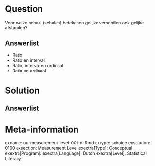 Question
========
  
Voor welke schaal (schalen) betekenen gelijke verschillen ook gelijke afstanden? 

  
Answerlist
----------
* Ratio
* Ratio en interval
* Ratio, interval en ordinaal
* Ratio en ordinaal

Solution
========
  

Answerlist
----------



Meta-information
================
exname: uu-measurement-level-001-nl.Rmd
extype: schoice
exsolution: 0100
exsection: Measurement Level
exextra[Type]: Conceptual
exextra[Program]: 
exextra[Language]: Dutch
exextra[Level]: Statistical Literacy
